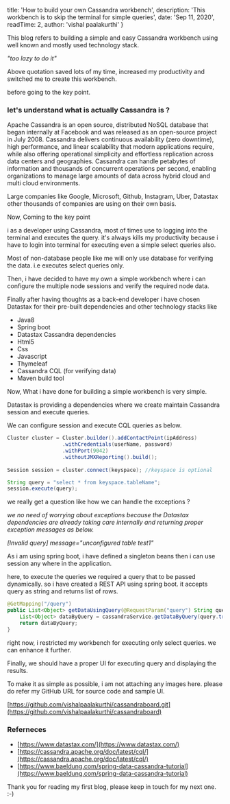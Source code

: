 
  title: 'How to build your own Cassandra workbench',
  description: 'This workbench is to skip the terminal for simple queries',
  date: 'Sep 11, 2020',
  readTime: 2,
  author: 'vishal paalakurthi'
}


This blog refers to building a simple and easy Cassandra workbench using well known and mostly used technology stack.

*"too lazy to do it"*

Above quotation saved lots of my time, increased my productivity and switched me to create this workbench.

                  

before going to the key point. 

### let's understand what is actually **Cassandra** is ?

Apache Cassandra is an open source, distributed NoSQL database that began internally at Facebook and was released as an open-source project in July 2008. Cassandra delivers continuous availability (zero downtime), high performance, and linear scalability that modern applications require, while also offering operational simplicity and effortless replication across data centers and geographies. Cassandra can handle petabytes of information and thousands of concurrent operations per second, enabling organizations to manage large amounts of data across hybrid cloud and multi cloud environments.

                   

Large companies like Google, Microsoft, Github, Instagram, Uber, Datastax other thousands of companies are  using on their own basis.

                   

Now, Coming to the key point

i as a developer using Cassandra, most of times use to logging into the terminal and executes the query. it's always kills my productivity because i have to login into terminal for executing even a simple select queries also.

Most of non-database people like me will only use database for verifying the data. i.e executes select queries only.

Then, i have decided to have my own a simple workbench where i can configure the multiple node sessions and verify the required node data.

                 

Finally after having thoughts as a back-end developer  i have chosen Datastax for their pre-built dependencies and other technology stacks like
            

- Java8
- Spring boot
- Datastax Cassandra dependencies
- Html5
- Css
- Javascript
- Thymeleaf
- Cassandra CQL (for verifying data)
- Maven build tool

Now, What i have done for building a simple workbench is very simple.

Datastax is providing a dependencies where we create maintain Cassandra session and execute queries.

We can configure session and execute CQL queries as below.

```java
Cluster cluster = Cluster.builder().addContactPoint(ipAddress)
                  .withCredentials(userName, password)
                  .withPort(9042)
                  .withoutJMXReporting().build();
   
Session session = cluster.connect(keyspace); //keyspace is optional
```

```java
String query = "select * from keyspace.tableName";
session.execute(query);
```

we really get a question like how we can handle the exceptions ?

*we no need of worrying about exceptions because the Datastax dependencies are already taking care internally and returning proper exception messages as below.*

*[Invalid query] message="unconfigured table test1"*

As i am using spring boot, i have defined a singleton beans then i can use session any where in the application.

here, to execute the queries we required a query that to be passed dynamically. so i have created a REST API using spring boot. it accepts query as string and returns list of rows.

```java
@GetMapping("/query")
public List<Object> getDataUsingQuery(@RequestParam("query") String query) {
    List<Object> dataByQuery = cassandraService.getDataByQuery(query.trim());
    return dataByQuery;
}
```

right now, i restricted my workbench for executing only select queries. we can enhance it further.

Finally, we should have a proper UI for executing query and displaying the results.

To make it as simple as possible, i am not attaching any images here. please do refer my GitHub URL for source code and sample UI.

[https://github.com/vishalpaalakurthi/cassandraboard.git](https://github.com/vishalpaalakurthi/cassandraboard)

### Referneces

- [https://www.datastax.com/](https://www.datastax.com/)
- [https://cassandra.apache.org/doc/latest/cql/](https://cassandra.apache.org/doc/latest/cql/)
- [https://www.baeldung.com/spring-data-cassandra-tutorial](https://www.baeldung.com/spring-data-cassandra-tutorial)

Thank you for reading my first blog, please keep in touch for my next one. :-)
